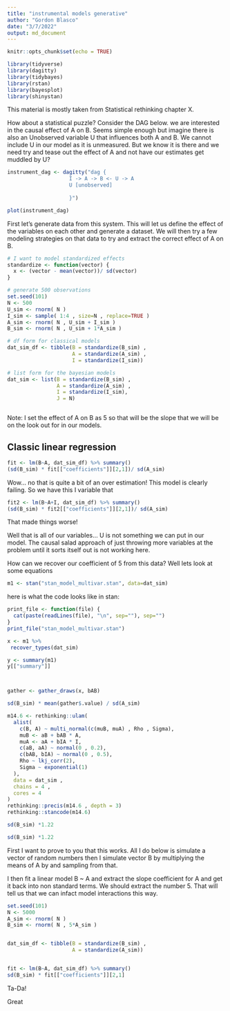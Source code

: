 ```yaml
---
title: "instrumental models generative"
author: "Gordon Blasco"
date: "3/7/2022"
output: md_document
---
```


```r
knitr::opts_chunk$set(echo = TRUE)
```


```r
library(tidyverse)
library(dagitty)
library(tidybayes)
library(rstan)
library(bayesplot)
library(shinystan)
```


This material is mostly taken from Statistical rethinking chapter X.

How about a statistical puzzle? Consider the DAG below. we are interested in the causal effect of A on B. Seems simple enough but imagine there is also an Unobserved variable U that influences both A and B. We cannot include U in our model as it is unmeasured. But we know it is there and we need try and tease out the effect of A and not have our estimates get muddled by U?
```r

instrument_dag <- dagitty("dag {
                    I -> A -> B <- U -> A
                    U [unobserved]
                    
                    }")

plot(instrument_dag)
```

First let's generate data from this system. This will let us define the effect of the variables on each other and generate a dataset. We will then try a few modeling strategies on that data to try and extract the correct effect of A on B.

```r
# I want to model standardized effects
standardize <- function(vector) {
  x <- (vector - mean(vector))/ sd(vector)
}

# generate 500 observations
set.seed(101)
N <- 500
U_sim <- rnorm( N )
I_sim <- sample( 1:4 , size=N , replace=TRUE )
A_sim <- rnorm( N , U_sim + I_sim )
B_sim <- rnorm( N , U_sim + 1*A_sim )

# df form for classical models
dat_sim_df <- tibble(B = standardize(B_sim) ,
                     A = standardize(A_sim) ,
                     I = standardize(I_sim))

# list form for the bayesian models
dat_sim <- list(B = standardize(B_sim) ,
                A = standardize(A_sim) ,
                I = standardize(I_sim),
                J = N)



```

Note: I set the effect of A on B as 5 so that will be the slope that we will be on the look out for in our models.

## Classic linear regression
```r
fit <- lm(B~A, dat_sim_df) %>% summary()
(sd(B_sim) * fit[["coefficients"]][2,1])/ sd(A_sim)
```
Wow... no that is quite a bit of an over estimation! This model is clearly failing. So we have this I variable that 

```r
fit2 <- lm(B~A+I, dat_sim_df) %>% summary()
(sd(B_sim) * fit2[["coefficients"]][2,1])/ sd(A_sim)
```
That made things worse! 
 
Well that is all of our variables... U is not something we can put in our model. The causal salad approach of just throwing more variables at the problem until it sorts itself out is not working here. 


How can we recover our coefficient of 5 from this data? Well lets look at some equations






```r
m1 <- stan("stan_model_multivar.stan", data=dat_sim)
```

here is what the code looks like in stan:
```r
print_file <- function(file) {
  cat(paste(readLines(file), "\n", sep=""), sep="")
}
print_file("stan_model_multivar.stan")
```


```r
x <- m1 %>%
 recover_types(dat_sim) 

y <- summary(m1)
y[["summary"]]



gather <- gather_draws(x, bAB) 

sd(B_sim) * mean(gather$.value) / sd(A_sim)

```



























```r
m14.6 <- rethinking::ulam(
  alist(
    c(B, A) ~ multi_normal(c(muB, muA) , Rho , Sigma),
    muB <- aB + bAB * A,
    muA <- aA + bIA * I,
    c(aB, aA) ~ normal(0 , 0.2),
    c(bAB, bIA) ~ normal(0 , 0.5),
    Rho ~ lkj_corr(2),
    Sigma ~ exponential(1)
  ),
  data = dat_sim ,
  chains = 4 ,
  cores = 4
)
rethinking::precis(m14.6 , depth = 3)
rethinking::stancode(m14.6)

sd(B_sim) *1.22
```
 



```r
sd(B_sim) *1.22
```






































First I want to prove to you that this works. All I do below is simulate a vector of random numbers then I simulate vector B by multiplying the means of A by and sampling from that. 

I then fit a linear model B ~ A and extract the slope coefficient for A and get it back into non standard terms. We should extract the number 5. That will tell us that we can infact model interactions this way.
```r
set.seed(101)
N <- 5000
A_sim <- rnorm( N )
B_sim <- rnorm( N , 5*A_sim )


dat_sim_df <- tibble(B = standardize(B_sim) ,
                     A = standardize(A_sim))


fit <- lm(B~A, dat_sim_df) %>% summary()
sd(B_sim) * fit[["coefficients"]][2,1]

```
Ta-Da!

Great